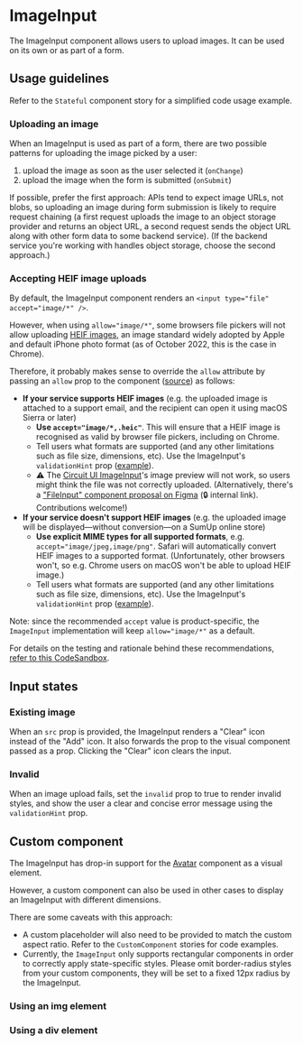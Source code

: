 
<Meta of={Stories} />

# ImageInput

<Status variant="stable" />

The ImageInput component allows users to upload images. It can be used on its own or as part of a form.

<Story of={Stories.Base} />

<Props />

## Usage guidelines

Refer to the `Stateful` component story for a simplified code usage example.

### Uploading an image

When an ImageInput is used as part of a form, there are two possible patterns for uploading the image picked by a user:

1. upload the image as soon as the user selected it (`onChange`)
2. upload the image when the form is submitted (`onSubmit`)

If possible, prefer the first approach: APIs tend to expect image URLs, not blobs, so uploading an image during form submission is likely to require request chaining (a first request uploads the image to an object storage provider and returns an object URL, a second request sends the object URL along with other form data to some backend service). (If the backend service you're working with handles object storage, choose the second approach.)

### Accepting HEIF image uploads

By default, the ImageInput component renders an `<input type="file" accept="image/*" />`.

However, when using `allow="image/*"`, some browsers file pickers will not allow uploading [HEIF images](https://en.wikipedia.org/wiki/High_Efficiency_Image_File_Format), an image standard widely adopted by Apple and default iPhone photo format (as of October 2022, this is the case in Chrome).

Therefore, it probably makes sense to override the `allow` attribute by passing an `allow` prop to the component ([source](https://github.com/sumup-oss/circuit-ui/blob/be740a23953401e91e8d9dd4988de4e887f2d882/packages/circuit-ui/components/ImageInput/ImageInput.tsx#L439)) as follows:

- **If your service supports HEIF images** (e.g. the uploaded image is attached to a support email, and the recipient can open it using macOS Sierra or later)
  - **Use `accept="image/*,.heic"`**. This will ensure that a HEIF image is recognised as valid by browser file pickers, including on Chrome.
  - Tell users what formats are supported (and any other limitations such as file size, dimensions, etc). Use the ImageInput's `validationHint` prop ([example](https://circuit.sumup.com/?path=/story/forms-imageinput--base&args=validationHint:JPEG+and+HEIF+images+are+supported)).
  - ⚠️ The [Circuit UI ImageInput](https://circuit.sumup.com/?path=/story/forms-imageinput--base)'s image preview will not work, so users might think the file was not correctly uploaded. (Alternatively, there's a ["FileInput" component proposal on Figma](https://www.figma.com/file/2yHC0dK9pFEhLsMxk62XZY/Circuit-UI-Web?node-id=4921-27&t=C4pqPDRuIN3XPz71-4) (🔒 internal link). Contributions welcome!)
- **If your service doesn't support HEIF images** (e.g. the uploaded image will be displayed—without conversion—on a SumUp online store)
  - **Use explicit MIME types for all supported formats**, e.g. `accept="image/jpeg,image/png"`. Safari will automatically convert HEIF images to a supported format. (Unfortunately, other browsers won't, so e.g. Chrome users on macOS won't be able to upload HEIF image.)
  - Tell users what formats are supported (and any other limitations such as file size, dimensions, etc). Use the ImageInput's `validationHint` prop ([example](https://circuit.sumup.com/?path=/story/forms-imageinput--base&args=validationHint:JPEG+and+PNG+images+are+supported)).

Note: since the recommended `accept` value is product-specific, the `ImageInput` implementation will keep `allow="image/*"` as a default.

For details on the testing and rationale behind these recommendations, [refer to this CodeSandbox](https://codesandbox.io/s/heif-files-with-input-type-file-9whw8l).

## Input states

### Existing image

When an `src` prop is provided, the ImageInput renders a "Clear" icon instead of the "Add" icon. It also forwards the prop to the visual component passed as a prop. Clicking the "Clear" icon clears the input.

<Story of={Stories.WithImage} />

### Invalid

When an image upload fails, set the `invalid` prop to true to render invalid styles, and show the user a clear and concise error message using the `validationHint` prop.

<Story of={Stories.Invalid} />

## Custom component

The ImageInput has drop-in support for the [Avatar](Components/Avatar) component as a visual element.

However, a custom component can also be used in other cases to display an ImageInput with different dimensions.

There are some caveats with this approach:

- A custom placeholder will also need to be provided to match the custom aspect ratio. Refer to the `CustomComponent` stories for code examples.
- Currently, the `ImageInput` only supports rectangular components in order to correctly apply state-specific styles. Please omit border-radius styles from your custom components, they will be set to a fixed 12px radius by the ImageInput.

### Using an img element

<Story of={Stories.CustomComponentImg} />

### Using a div element

<Story of={Stories.CustomComponentDiv} />

